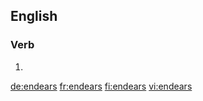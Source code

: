 ==English==

===Verb===
{{head|en|verb form}}

# {{en-third-person singular of|endear}}

[[de:endears]]
[[fr:endears]]
[[fi:endears]]
[[vi:endears]]